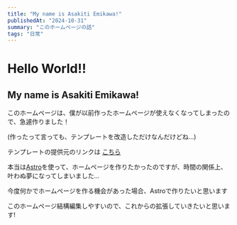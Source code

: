 ```yaml
---
title: "My name is Asakiti Emikawa!"
publishedAt: "2024-10-31"
summary: "このホームページの話"
tags: "日常"
---
```


# Hello World!!
## My name is Asakiti Emikawa!

このホームページは、僕が以前作ったホームページが使えなくなってしまったので、急遽作りました！

(作ったって言っても、テンプレートを改造しただけなんだけどね...)

テンプレートの提供元のリンクは [こちら](https://github.com/1msirius/Nextfolio)

本当は[Astro](https://astro.build/)を使って、ホームページを作りたかったのですが、時間の関係上、叶わぬ夢になってしまいました...

今度何かでホームページを作る機会があった場合、Astroで作りたいと思います

このホームページ結構編集しやすいので、これからの拡張していきたいと思います!
